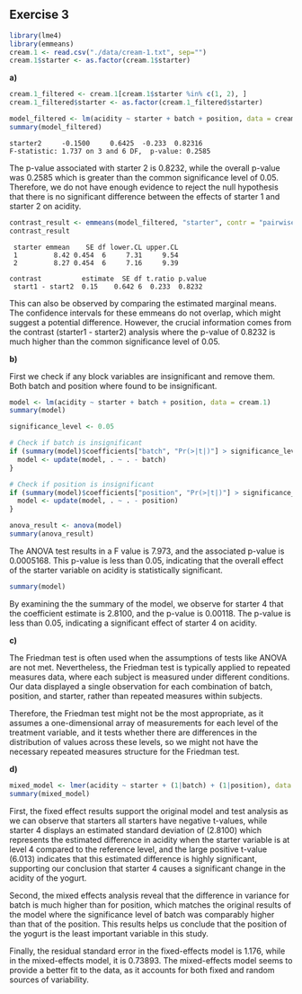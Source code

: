 ## Exercise 3

```r
library(lme4) 
library(emmeans)
cream.1 <- read.csv("./data/cream-1.txt", sep="")
cream.1$starter <- as.factor(cream.1$starter)
```

**a)**

```r
cream.1_filtered <- cream.1[cream.1$starter %in% c(1, 2), ]
cream.1_filtered$starter <- as.factor(cream.1_filtered$starter)
```

```r

model_filtered <- lm(acidity ~ starter + batch + position, data = cream.1_filtered)
summary(model_filtered)

```

```         
starter2     -0.1500     0.6425  -0.233  0.82316
F-statistic: 1.737 on 3 and 6 DF,  p-value: 0.2585
```

The p-value associated with starter 2 is 0.8232, while the overall p-value was 0.2585 which is greater than the common significance level of 0.05. Therefore, we do not have enough evidence to reject the null hypothesis that there is no significant difference between the effects of starter 1 and starter 2 on acidity.

```r
contrast_result <- emmeans(model_filtered, "starter", contr = "pairwise")
contrast_result
```

```         
 starter emmean    SE df lower.CL upper.CL
 1         8.42 0.454  6     7.31     9.54
 2         8.27 0.454  6     7.16     9.39
 
contrast          estimate  SE df t.ratio p.value
 start1 - start2  0.15    0.642 6  0.233  0.8232
```

This can also be observed by comparing the estimated marginal means. The confidence intervals for these emmeans do not overlap, which might suggest a potential difference. However, the crucial information comes from the contrast (starter1 - starter2) analysis where the p-value of 0.8232 is much higher than the common significance level of 0.05.

**b)**

First we check if any block variables are insignificant and remove them. Both batch and position where found to be insignificant.

```r
model <- lm(acidity ~ starter + batch + position, data = cream.1)
summary(model)

significance_level <- 0.05

# Check if batch is insignificant
if (summary(model)$coefficients["batch", "Pr(>|t|)"] > significance_level) {
  model <- update(model, . ~ . - batch)
}

# Check if position is insignificant
if (summary(model)$coefficients["position", "Pr(>|t|)"] > significance_level) {
  model <- update(model, . ~ . - position)
}

```

```r
anova_result <- anova(model)
summary(anova_result)
```

The ANOVA test results in a F value is 7.973, and the associated p-value is 0.0005168. This p-value is less than 0.05, indicating that the overall effect of the starter variable on acidity is statistically significant.

```r
summary(model)
```

By examining the the summary of the model, we observe for starter 4 that the coefficient estimate is 2.8100, and the p-value is 0.00118. The p-value is less than 0.05, indicating a significant effect of starter 4 on acidity.

**c)**

The Friedman test is often used when the assumptions of tests like ANOVA are not met. Nevertheless, the Friedman test is typically applied to repeated measures data, where each subject is measured under different conditions. Our data displayed a single observation for each combination of batch, position, and starter, rather than repeated measures within subjects.

Therefore, the Friedman test might not be the most appropriate, as it assumes a one-dimensional array of measurements for each level of the treatment variable, and it tests whether there are differences in the distribution of values across these levels, so we might not have the necessary repeated measures structure for the Friedman test.

**d)**

```r
mixed_model <- lmer(acidity ~ starter + (1|batch) + (1|position), data = cream.1)
summary(mixed_model)
```

First, the fixed effect results support the original model and test analysis as we can observe that starters all starters have negative t-values, while starter 4 displays an estimated standard deviation of (2.8100) which represents the estimated difference in acidity when the starter variable is at level 4 compared to the reference level, and the large positive t-value (6.013) indicates that this estimated difference is highly significant, supporting our conclusion that starter 4 causes a significant change in the acidity of the yogurt.

Second, the mixed effects analysis reveal that the difference in variance for batch is much higher than for position, which matches the original results of the model where the significance level of batch was comparably higher than that of the position. This results helps us conclude that the position of the yogurt is the least important variable in this study.

Finally, the residual standard error in the fixed-effects model is 1.176, while in the mixed-effects model, it is 0.73893. The mixed-effects model seems to provide a better fit to the data, as it accounts for both fixed and random sources of variability.

